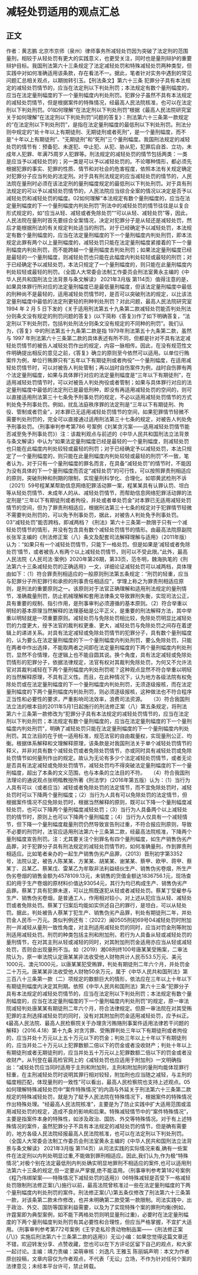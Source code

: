 # 减轻处罚适用的观点汇总
## 正文
作者：黄志鹏 北京市京师（泉州）律师事务所减轻处罚因为突破了法定刑的范围量刑，相较于从轻处罚有更大的实践意义，也更受关注，同时也是量刑辩护的重要辩护目标。我国刑法第六十三条规定了法定减轻处罚和特殊减轻处罚两种类型，但实践中对如何准确适用该条款，存在看法不一。据此，笔者针对实务中遇到的常见问题汇总相关观点，以期抛转引玉。【刑法条文】第六十三条 犯罪分子具有本法规定的减轻处罚情节的，应当在法定刑以下判处刑罚；本法规定有数个量刑幅度的，应当在法定量刑幅度的下一个量刑幅度内判处刑罚。犯罪分子虽然不具有本法规定的减轻处罚情节，但是根据案件的特殊情况，经最高人民法院核准，也可以在法定刑以下判处刑罚。01如何理解“在法定刑以下判处刑罚”根据《最高人民法院研究室关于如何理解“在法定刑以下判处刑罚”问题的答复》：刑法第六十三条第一款规定的“在法定刑以下判处刑罚”，是指在法定量刑幅度的最低刑以下判处刑罚。刑法分则中规定的“处十年以上有期徒刑、无期徒刑或者死刑”，是一个量刑幅度，而不是“十年以上有期徒刑”、“无期徒刑”和“死刑”三个量刑幅度。我国刑法规定的减轻处罚的情节有：预备犯、未遂犯、中止犯、从犯、胁从犯，犯罪后自首、立功，未成年人犯罪、年满75周岁人犯罪等。刑法规定的减轻处罚的情节包括两类：一类是应当予以减轻处罚的；另一类是可以予以减轻处罚的。不论哪种情形，都必须先根据犯罪的事实、犯罪的性质、情节和对社会的危害程度，依照本法有关规定确定对犯罪分子应当判处的法定刑。对于具有刑法规定的应当减轻处罚的情节的，人民法院在量刑时必须在该法定刑的量刑幅度规定的最低刑以下判处刑罚。对于具有刑法规定的可以予以减轻处罚情节的，人民法院应当综合全案的情况以决定是否予以减轻处罚和减轻处罚的幅度。02如何理解“本法规定有数个量刑幅度的，应当在法定量刑幅度的下一个量刑幅度内判处刑罚”刑法中的减轻处罚的情节往往是以复合形式规定的，如“应当从轻、减轻或者免除处罚”“可以从轻、减轻处罚”等，因此，人民法院在量刑时首先要综合全案情况，决定对犯罪分子是从轻还是减轻处罚，然后才能根据刑法的有关规定判处适当的刑罚。对于已经确定予以减轻处罚，本法规定有数个量刑幅度的，应当在法定量刑幅度的下一个量刑幅度内判处刑罚，即本法规定此罪有两个以上量刑幅度的，减轻处罚只能在法定量刑幅度紧接着的下一个量刑幅度内判处刑罚，而不能跨越一个量刑幅度去判处刑罚；如果法定量刑幅度已经是最轻的一个量刑幅度，则减轻处罚也只能在此幅度内判处较轻或最轻的刑罚；对于已经确定予以减轻处罚，本法只规定了一个量刑幅度的，则只能在此量刑幅度内判处较轻或最轻的刑罚。（全国人大常委会法制工作委员会刑法室黄永主编的《中华人民共和国刑法立法背景与条文解读》 2021年3月版 第114页）值得注意的是，如果具体罪行所对应的法定量刑幅度已是最低量刑幅度，但该法定量刑幅度中最低的刑种尚不是最轻的，适用减轻处罚情节时，是否可以突破刑法的规定，以比该法定量刑幅度中最低的法定刑更轻的刑种判处刑罚？对此问题，最高人民法院研究室 1994 年 2 月 5 日下发的《关于适用刑法第五十九条第二款减轻处罚能否判处刑法分则条文没有规定的刑罚问题的答复》(以下简称《答复》)作了如下明确答复，“法定刑以下判处刑罚，包括判处刑法分则条文没有规定的不同种的刑罚”。我们认为，《答复》中的刑法第五十九条第二款是指 1979年刑法第五十九条第二款，虽然与 1997 年刑法第六十三条第二款的具体表述有所不同，但都是针对不具有法定减轻处罚情节的被告人减轻处罚作出的规定，内容一脉相传。因此，在没有规范性文件明确提出相反的意见之前，《答复》确立的原则至今依然可以适用。以单位行贿案件为例，单位行贿罪只有“五年以下有期徒刑或者拘役”一个量刑幅度，在适用减轻处罚情节时，可以对被告人判处管制；再以战时自伤案件为例，战时自伤罪有两个法定量刑幅度，如果与具体罪行对应的法定量刑幅度是“三年以下有期徒刑”，在适用减轻处罚情节时，可以对被告人判处拘役或者管制；如果与具体罪行对应的法定量刑幅度中最低的法定刑已是最低刑种，即没有再适用减轻处罚的空间的，则可以直接适用刑法第三十七条免予刑事处罚的规定，不必以适用减轻处罚情节的方式判处免予刑事处罚。例如，扰乱法庭秩序罪的法定刑是“三年以下有期徒刑、拘役、管制或者罚金”，对本罪已无适用减轻处罚情节的空间，如果犯罪情节轻微不需要判处刑罚的，完全可以直接通过适用刑法第三十七条的规定，对被告人判处免予刑事处罚。（刑事审判参考第786 号案例《刘某贪污案——适用减轻处罚情节能否减至免予刑事处罚》）注：该裁判观点与前述的《中华人民共和国刑法立法背景与条文解读》中认为“如果法定量刑幅度已经是最轻的一个量刑幅度，则减轻处罚也只能在此幅度内判处较轻或最轻的刑罚；对于已经确定予以减轻处罚，本法只规定了一个量刑幅度的，则只能在此量刑幅度内判处较轻或最轻的刑罚”不一致，笔者认为，对于只有一个量刑幅度的罪名而言，在具备“减轻处罚”的情节时，不能因为没有具体的下一个量刑幅度而否定“减轻处罚”的可行性，可以按照罪责刑相适应的原则，突破刑种和刑期的限制，实现量刑科学化、合理化。如鄂黄武检刑不诉〔2021〕59号程某某帮助信息网络犯罪活动罪一案，程某某具有认罪认罚、坦白等从轻处罚情节、未成年人的从、减轻处罚情节，而帮助信息网络犯罪活动罪的法定刑是“三年以下有期徒刑或者拘役，并处或者单处罚金”对本罪已无适用减轻处罚情节的空间，但为了罪责刑相适应，根据刑法第三十七条的规定对于犯罪情节轻微不需要判处刑罚的，可以免予刑事处罚，据此，对被告人判处免予刑事处罚。03“减轻处罚”能否跨档，即减两档？《刑法》第六十三条第一款限于只有一个减轻处罚情节的情形，并没有包含具有数个减轻处罚情节的情形。由最高法院原副院长张军主编的《刑法修正案（八）条文及配套司法解释理解与适用》（2011年版）认为：“如果只有一个减轻处罚情节，只能下一格处罚。但是如果是‘减轻或者免除处罚’情节，或者被告人有两个以上减轻处罚情节，则可以不受此限。”此外，最高人民法院《人民司法·案例》2020年第26期，第33页，范冬明，魏海执笔的《刑法第六十三条减轻处罚的正确适用》一文，详细论证减轻处罚可以减两档，具体理由如下：（1）符合罪责刑相适应的一般原则刑法第五条规定：“刑罚的轻重，应当与犯罪分子所犯罪行和承担的刑事责任相适应”，学理上称之为罪责刑相适应原则，是刑法的重要原则之一。该原则对于法官正确理解和适用刑法规定的量刑情节，准确裁量刑罚，防止机械理解和套用法律条文导致罪刑失衡，实现司法公正，具有重要的规制、指引作用，是刑事审判必须遵循的基本原则。（2）符合举重以明轻的基本原理当然解释的法理基础是公平正义，是重要的刑法解释方法，其中举重以明轻就是一项重要原则。减轻处罚与免除处罚相比较，免除处罚明显比减轻处罚的力度更大，授予法官的裁判权更重、更大，减轻处罚与免除处罚之间存在着逻辑上的递进关系。对具有法定减轻或免除处罚情节的犯罪分子，具有数个量刑幅度的，认为要么在法定量刑幅度的下一个量刑幅度内判处刑罚，要么免除处罚，只能在两者中作出选择，不能取两者之间即在法定量刑幅度的下两个量刑幅度内判处刑罚，显然不合情理，在逻辑上也不能自圆其说。换个角度，具有法定减轻或免除处罚情形的犯罪分子，依据法律规定，法官有权对其裁判免除处罚，为何又不允许法官对其裁判减轻在下两个量刑幅度内判处刑罚呢？这种观点显然不符合举重以明轻的当然解释原理，不具有正义性。而且，在此种情况下，认为地方各级法院有权免除处罚或在法定量刑幅度的下一个量刑幅度内判处刑罚，无须逐级报核，而在法定量刑幅度的下两个量刑幅度内判处刑罚，则必须逐级报核，这种做法也不符合程序正当性和必要性的要求，严重影响司法效率，浪费司法资源。　　（3）符合我国刑法立法的根本目的2011年5月1日起施行的刑法修正案（八）第五条规定，将刑法第六十三条第一款修改为“犯罪分子具有本法规定的减轻处罚情节的，应当在法定刑以下判处刑罚；本法规定有数个量刑幅度的，应当在法定量刑幅度的下一个量刑幅度内判处刑罚”，明确了减轻处罚只能在法定量刑幅度的下一个量刑幅度内判处刑罚。其立法目的在于统一适用标准，规范法官的自由裁量权，实现量刑公正、均衡。根据体系解释和文理解释原理，该条款是对我国刑法关于单个减轻处罚情节的释义，并非对具有数个减轻处罚或者免除处罚情节，亦或同时具有减轻处罚或免除处罚情节如何量刑作出的规定。故认为无论有多少个法定减轻处罚情节，或者无论是否具有法定减轻或免除处罚情节，减轻处罚均不得突破法定量刑幅度的下一个量刑幅度，超出了本条的文义范围，也与本条的立法目的不符。　　（4）符合我国刑法理论的通说观点张明楷教授所著《刑法学》（2016年第五版）认为：（1）当行为人具有可以（或者应当）减轻或者免除处罚的法定情节，而不宜免除处罚时，减轻处罚时可以下降两个量刑幅度；（2）当行为人具有可以免除处罚的法定情节，但根据案件情况不应免除处罚时，根据当然解释的原则，既可以下降一个量刑幅度减轻处罚，也可以下降两个量刑幅度减轻处罚；（3）当行为人具备两个以上减轻处罚的情节时，原则上也可以下降两个量刑幅度；（4）当行为人仅具有一个减轻情节，但下降一个量刑幅度裁量刑罚仍然导致宣告刑过重，不符合报应刑原则，导致不必要的刑罚时，法官应适用刑法第六十三条第二款，经最高法院核准，下降两个量刑幅度宣告刑罚。注：尤其要关注个别罪名有四个量刑幅度，如生产销售伪劣产品罪，对于犯罪分子具有刑法规定的减轻处罚情节的，如何准确量刑，作到罪责刑相适应。比如笔者亲办的一起生产销售伪劣产品罪，（2013）晋刑初字第3352号，法院认定，被告人陈某某、方某某、胡某某、谢某某、蔡甲、欧甲、蒋甲、蔡某丁、吕某乙、蔡某戊、雷某乙为牟取非法利益结伙生产、销售伪劣卷烟，所生产伪劣卷烟的销售金额为4578109.13元，未销售的货值金额达1836756.1元，现场查扣的用于生产卷烟的原材料价值达93054元，其行为均已构成生产、销售伪劣产品罪。蔡某丁具有犯罪未遂，可以比照既遂犯从轻或者减轻处罚。蔡某丁受雇参与生产、销售伪劣卷烟，是普通工人，作用相对较小，对上述从犯应当从轻、减轻处罚或者免除处罚。蔡某丁归案后均能如实供述自己的罪行，是坦白，可以从轻处罚。据此，判处被告人蔡某丁犯生产、销售伪劣产品罪，判处有期徒刑二年，并处罚金人民币一万元。类似判例还有：（2022）闽0505刑初69号04减轻处罚时附加刑一并减轻从量刑一致性角度，对主刑适用减轻处罚的同时，应当对罚金刑等附加刑适用减轻处罚。刑罚的种类包括主刑和附加刑，若行为人具备从轻或减轻处罚的量刑情节，在对其主刑从轻或减轻的同时，对其附加刑罚金适用亦应当从轻或减轻处罚，否则会出现量刑不当。如（2019）湘08刑终100号唐某某受贿案，二审法院认为，原一审法院认定唐某某非法收受他人财物共计人民币53.5万元、美元1000元、澳元1000元，以唐某某犯受贿罪，判处有期徒刑二年六个月，并处罚金二十万元。唐某某非法收受他人财物50余万元，属于《中华人民共和国刑法》第三百八十三条第一款（二）项规定的数额巨大的情形，依法应在三年以上十年以下有期徒刑幅度内决定其刑期。依照《中华人民共和国刑法》第六十三条“犯罪分子具有本法规定的减轻处罚情节的，应当在法定刑以下判处刑罚；本法规定有数个量刑幅度的，应当在法定量刑幅度的下一个量刑幅度内判处刑罚”的规定，原一审法院减轻判处唐某某有期徒刑二年六个月，符合法律规定。但原一审法院在对其受贿犯罪的主刑选择减轻处罚的同时，没有对其附加刑罚金适用减轻处罚，应予纠正。《最高人民法院、最高人民检察院关于办理贪污贿赂刑事案件适用法律若干问题的解释》（2016.4.18）第十九条 对贪污罪、受贿罪判处三年以下有期徒刑或者拘役的，应当并处十万元以上五十万元以下的罚金；判处三年以上十年以下有期徒刑的，应当并处二十万元以上犯罪数额二倍以下的罚金或者没收财产；判处十年以上有期徒刑或者无期徒刑的，应当并处五十万元以上犯罪数额二倍以下的罚金或者没收财产。从刊登在最高检官网上的《减轻处罚也应适用于附加刑》一文明确指出：“减轻处罚应当同时适用于主刑和附加刑，主刑和附加刑的量刑均能体现罪行轻重，在主刑减轻处罚时说明其罪行相对较轻，附加刑也应当随之减轻，与主刑的幅度相匹配，体现量刑的一致性”可以看出，最高人民检察院也支持上述观点。05如何理解特殊减轻处罚中“案件特殊情况”的内涵与外延关于刑法第六十三条第二款规定的特殊减轻处罚，就是为了赋予人民法院在特殊情况下，根据案件的特殊情况作出特殊处理。“经最高人民法院核准”，主要是为了防止实践中扩大适用范围或滥用减轻处罚的规定，造成不良的影响和后果。特殊减轻情节中的“案件特殊情况”，主要是指案件本身的特殊性，如涉及政治、国防、外交等特殊情况。对于有上述特殊情况的案件，虽然犯罪分子不具有本法规定的减轻处罚的情节，但是确有需要的，地方各级人民法院经报最高人民法院核准，也可以在法定刑以下判处刑罚。（全国人大常委会法制工作委员会刑法室黄永主编的《中华人民共和国刑法立法背景与条文解读》 2021年3月版 第114页）从司法实践的实际情况来看,确有一些案件在法定刑以内判处明显过重,不能做到罪刑相适应。因此,我们认为,作为极“特殊情况”,对极个别在法定最低刑内判处确实明显地罪刑不相适应的案件,也可以适用刑法第六十三条的规定,但一定要从严掌握,绝不能滥用。（刑事审判参考第182号案例《程乃伟绑架案——特殊情况下减轻处罚的适用》）06特殊减轻是否受下一格减轻处罚限制刑法修正案(八)施行以前，最高法院曾核准过一些在法定量刑幅度的下两个量刑幅度内判处刑罚的案件。刑法修正案(八)第五条仅修改了刑法第六十三条第一款，对该条第二款未作修改，也并未明确第二款受第一款限制。司法实践中，出于政治、外交、国防等国家利益需要，以及为了实现特殊个案的罪刑均衡(例如，许霆案即为典型案例，如不能下两格处罚则明显量刑过重)，必要时在法定量刑幅度的下两个量刑幅度判处刑罚有其必要性和合理性，但应当严格掌握，不宜扩大适用。（刑事审判参考第772号案例《王宇走私珍贵动物制品案——《刑法修正案(八)》实施后刑法第六十三条第二款的适用》）无讼小编：如果您觉得这篇文章还不错，欢迎转发分享、点赞收藏，您也可以在下方评论区留下自己的观点，和大家一起讨论。主编：靖力责编：梁萌审核：刘逸凡 王雅玉 陈丽娟声明：本文为作者原创投稿，文章内容仅为作者观点，不代表「无讼」立场，不作为针对任何个案的法律意见；未经本平台许可，禁止转载。